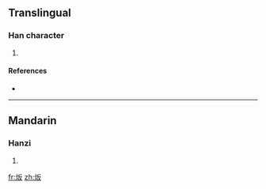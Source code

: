 ==Translingual==

===Han character===
{{Han char|rn=86|rad=火|as=04|sn=8|four=|canj=火竹水 (FHE)}}

# {{defn|Han|sort=火04}}

====References====
* {{Han ref|kx=0667.120|dkj=18909|dj=1076.200|hdz=32192.080|uh=708D|ud=28813}}

----

==Mandarin==

===Hanzi===
{{cmn-hanzi|pin=[[pàn]] ([[pan4]])|wg=p'an<sup>4</sup>}}

# {{defn|Mandarin}}

[[fr:炍]]
[[zh:炍]]